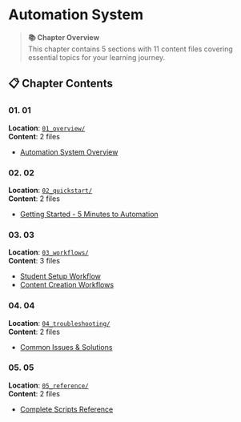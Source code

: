 # Automation System

> **📚 Chapter Overview**  
> This chapter contains 5 sections with 11 content files covering essential topics for your learning journey.

<!-- AUTO-INDEX-START -->
## 📋 Chapter Contents

### 01. 01
**Location**: [`01_overview/`](./01_overview/00_index.qmd)  
**Content**: 2 files  

- [Automation System Overview](./01_overview/01_main_concepts.qmd)  

### 02. 02
**Location**: [`02_quickstart/`](./02_quickstart/00_index.qmd)  
**Content**: 2 files  

- [Getting Started - 5 Minutes to Automation](./02_quickstart/01_getting_started.qmd)  

### 03. 03
**Location**: [`03_workflows/`](./03_workflows/00_index.qmd)  
**Content**: 3 files  

- [Student Setup Workflow](./03_workflows/01_student_setup.qmd)  
- [Content Creation Workflows](./03_workflows/02_content_creation.qmd)  

### 04. 04
**Location**: [`04_troubleshooting/`](./04_troubleshooting/00_index.qmd)  
**Content**: 2 files  

- [Common Issues & Solutions](./04_troubleshooting/01_common_issues.qmd)  

### 05. 05
**Location**: [`05_reference/`](./05_reference/00_index.qmd)  
**Content**: 2 files  

- [Complete Scripts Reference](./05_reference/01_all_scripts.qmd)  

<!-- AUTO-INDEX-END -->

<!-- USER-CONTENT-START -->
<!-- Add your custom content here - it will be preserved during auto-updates -->
<!-- USER-CONTENT-END -->

